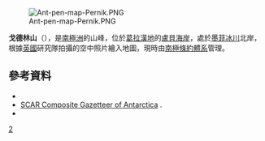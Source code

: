 [[Image:Ant-pen-map-Pernik.PNG|thumb]]

{{coord|66|57|S|66|1|W|source:GNIS|display=title}}

'''戈德林山'''（{{lang-en|Mount Goldring}}），是[[南極洲|南極洲]]的山峰，位於[[葛拉漢地|葛拉漢地]]的[[盧貝海岸|盧貝海岸]]，處於[[墨菲冰川|墨菲冰川]]北岸，根據[[英國|英國]]研究隊拍攝的空中照片繪入地圖，現時由[[南極條約體系|南極條約體系]]管理。

==參考資料==
*{{cite gnis | type = antarid | id = 5802| name = Goldring, Mount | accessdate = 2012-04-29}}
* [http://data.aad.gov.au/aadc/gaz/scar/ SCAR Composite Gazetteer of Antarctica] {{WebCite|url=https://www.webcitation.org/5ug2CfC7m?url=http://data.aad.gov.au/aadc/gaz/scar/ |date=20101202140255 |dateformat=iso }}.
* {{usgs-gazetteer|id=5802|name=Goldring, Mount}}

{{DEFAULTSORT:Mount Goldring}}
[[Category:海拔1000公尺至1999公尺的南極洲山峰|2]]


{{LoubetCoast-geo-stub}}